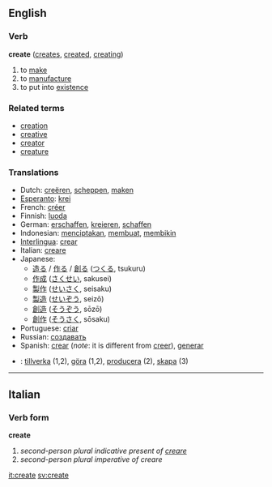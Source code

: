 ==English==

===Verb===
'''create'''  ([[creates]], [[created]], [[creating]])
# to [[make]]
# to [[manufacture]]
# to put into [[existence]]

===Related terms===
*[[creation]]
*[[creative]]
*[[creator]]
*[[creature]]

===Translations===
*Dutch: [[creëren]], [[scheppen]], [[maken]]
*[[Esperanto]]: [[krei]]
*French: [[créer]]
*Finnish: [[luoda]]
*German: [[erschaffen]], [[kreieren]], [[schaffen]]
*Indonesian: [[cipta|menciptakan]], [[buat|membuat]], [[bikin|membikin]]
*[[Interlingua]]: [[crear]]
*Italian: [[creare]]
*Japanese:
** [[造る]] / [[作る]] / [[創る]] ([[つくる]], tsukuru)
** [[作成]] ([[さくせい]], sakusei)
** [[製作]] ([[せいさく]], seisaku)
** [[製造]] ([[せいぞう]], seizō)
** [[創造]] ([[そうぞう]], sōzō)
** [[創作]] ([[そうさく]], sōsaku)
*Portuguese: [[criar]]
*Russian: [[создавать]]
*Spanish: [[crear]] (''note'': it is different from [[creer]]), [[generar]]
*{{sv}}: [[tillverka]] (1,2), [[göra]] (1,2), [[producera]] (2), [[skapa]] (3)
----
==Italian==
===Verb form===
'''create'''

# ''second-person plural indicative present of [[creare]]''
# ''second-person plural imperative of creare''

[[it:create]]
[[sv:create]]